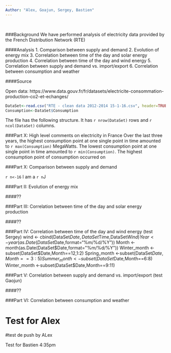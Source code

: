 ```yaml
---
Author: "Alex, Goajun, Sergey, Bastien"
---
```


<br>

###Background
We have performed analysis of electricity data provided by the French Distribution Network (RTE)

####Analysis
1. Comparison between supply and demand
2. Evolution of energy mix
3. Correlation between time of the day and solar energy production 
4. Correlation between time of the day and wind energy
5. Correlation between supply and demand vs. import/export
6. Correlation between consumption and weather

####Source

Open data: https://www.data.gouv.fr/fr/datasets/electricite-consommation-production-co2-et-echanges/

```r
DataSet<-read.csv("RTE - clean data 2012-2014 15-1-16.csv", header=TRUE)
Consumption<-DataSet$Consumption
```
The file has the following structure. It has `r nrow(DataSet)` rows and `r ncol(DataSet)` columns.<br>

###Part X: High level comments on electricity in France
Over the last three years, the highest consumption point at one single point in time amounted to `r max(Consumption)` MegaWatts. The lowest consumption point at one single point in time amounted to `r min(Consumption)`. The highest consumption point of consumption occurred on 

###Part X: Comparison between supply and demand

`r n<-16`
I am a `r n`J

###Part II: Evolution of energy mix

####??

###Part III: Correlation between time of the day and solar energy production

####??

###Part IV: Correlation between time of the day and wind energy (test Sergey)
wind <- cbind(DataSet$Date,DataSet$Time,DataSet$Wind)
Year <- year(as.Date(DataSet$Date,format="%m/%d/%Y")) 
Month <- month(as.Date(DataSet$Date,format="%m/%d/%Y")) 
Winter_month <-subset(DataSet$Date,Month==12,1:2)
Spring_month <-subset(DataSet$Date,Month==3:5)
Summer_month <-subset(DataSet$Date,Month==6:8)
Winter_month <-subset(DataSet$Date,Month==9:11)


###Part V: Correlation between supply and demand vs. import/export (test Gaojun)

####??

###Part VI: Correlation between consumption and weather

Test for Alex
=======
#test de push by ALex

Test for Bastien 4:35pm
